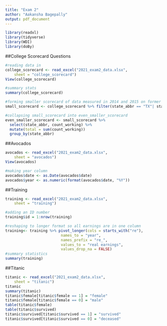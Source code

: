 ```yaml
---
title: "Exam 2" 
author: "Aakansha Bagepally"
output: pdf_document
---
```


```r
library(readxl)
library(tidyverse)
library(WDI)
library(doBy)
```

##College Scorecard Questions
```r
#reading data in
college_scorecard <- read_excel("2021_exam2_data.xlsx", 
    sheet = "college_scorecard")
View(college_scorecard)

#summary stats
summary(college_scorecard)

#forming smaller scorecard of data measured in 2014 and 2015 on former students who graduated from four-year+ colleges and universities located in Texas and Louisiana
small_scorecard <- college_scorecard %>% filter(state_abbr == "TX"| state_abbr == "LA") %>% filter(year == 2014 | year == 2015) %>% filter(pred_degree_awarded_ipeds == 3)

#collapsing small_scorecard into even_smaller_scorecard
even_smaller_scorecard <- small_scorecard %>% 
  select(state_abbr, count_working) %>%
  mutate(total = sum(count_working))
  group_by(state_abbr)
```

##Avocados
```r
avocados <- read_excel("2021_exam2_data.xlsx", 
    sheet = "avocados")
View(avocados)

#making year column
avocados$date <- as.Date(avocados$date)
avocados$year <- as.numeric(format(avocados$date, "%Y"))
```

##Training
```r
training <- read_excel("2021_exam2_data.xlsx", 
    sheet = "training")

#adding an ID number
training$id = 1:nrow(training)

#reshaping to longer format so all earnings are in one column
training<- training %>% pivot_longer(cols = starts_with("re"),
                         names_to = "year",
                         names_prefix = "re_",
                         values_to = "real earnings",
                         values_drop_na = FALSE)
#summary statistics
summary(training)
```

##Titanic
```r
titanic <- read_excel("2021_exam2_data.xlsx", 
    sheet = "titanic")
titanic
summary(titanic)
titanic$female[titanic$female == 1] = "female"
titanic$female[titanic$female == 0] = "male"
table(titanic$female)
table(titanic$survived)
titanic$survived[titanic$survived == 1] = "survived"
titanic$survived[titanic$survived == 0] = "deceased"

```
